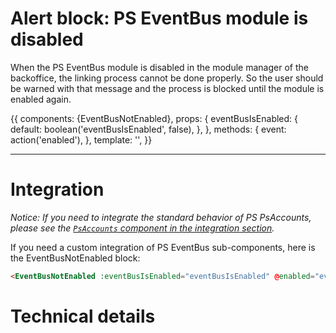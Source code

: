 

<Meta title="Sub-Components/Alerts/Alert event bus not enabled" component={EventBusNotEnabled} decorators={[withKnobs]} />

# Alert block: PS EventBus module is disabled

When the PS EventBus module is disabled in the module manager of the backoffice, the linking process cannot
be done properly. So the user should be warned with that message and the process is blocked until the
module is enabled again.

<Story name='Disabled' height='220px'>
  {{
    components: {EventBusNotEnabled},
    props: {
      eventBusIsEnabled: {
        default: boolean('eventBusIsEnabled', false),
      },
    },
    methods: {
      event: action('enabled'),
    },
    template: '<EventBusNotEnabled class="m-4" :eventBusIsEnabled="eventBusIsEnabled" @enabled="event" />',
  }}
</Story>

---
# Integration

_Notice: If you need to integrate the standard behavior of PS PsAccounts, please see the
[`PsAccounts` component in the integration section](?path=/docs/integration-psaccounts-panel--connected)._

If you need a custom integration of PS EventBus sub-components, here is the EventBusNotEnabled block:

```html
<EventBusNotEnabled :eventBusIsEnabled="eventBusIsEnabled" @enabled="event" class="m-4" />
```

# Technical details

<Description of={EventBusNotEnabled} />
<Props of={EventBusNotEnabled} />
